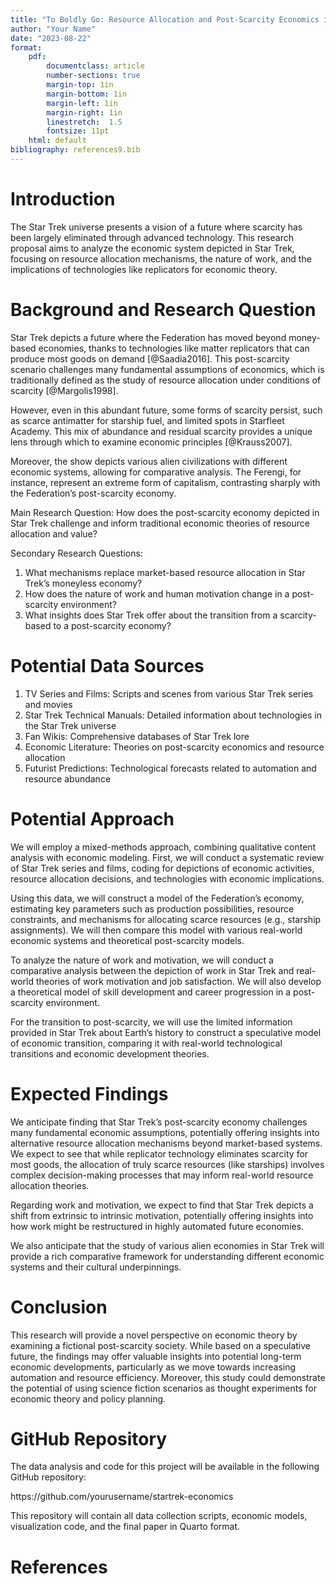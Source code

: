 ```yaml
---
title: "To Boldly Go: Resource Allocation and Post-Scarcity Economics in Star Trek"
author: "Your Name"
date: "2023-08-22"
format:
    pdf:
        documentclass: article 
        number-sections: true
        margin-top: 1in
        margin-bottom: 1in
        margin-left: 1in
        margin-right: 1in
        linestretch:  1.5
        fontsize: 11pt
    html: default 
bibliography: references9.bib
---
```


# Introduction

The Star Trek universe presents a vision of a future where scarcity has been largely eliminated through advanced technology. This research proposal aims to analyze the economic system depicted in Star Trek, focusing on resource allocation mechanisms, the nature of work, and the implications of technologies like replicators for economic theory.

# Background and Research Question

Star Trek depicts a future where the Federation has moved beyond money-based economies, thanks to technologies like matter replicators that can produce most goods on demand [@Saadia2016]. This post-scarcity scenario challenges many fundamental assumptions of economics, which is traditionally defined as the study of resource allocation under conditions of scarcity [@Margolis1998].

However, even in this abundant future, some forms of scarcity persist, such as scarce antimatter for starship fuel, and limited spots in Starfleet Academy. This mix of abundance and residual scarcity provides a unique lens through which to examine economic principles [@Krauss2007].

Moreover, the show depicts various alien civilizations with different economic systems, allowing for comparative analysis. The Ferengi, for instance, represent an extreme form of capitalism, contrasting sharply with the Federation's post-scarcity economy.

Main Research Question: How does the post-scarcity economy depicted in Star Trek challenge and inform traditional economic theories of resource allocation and value?

Secondary Research Questions:

1. What mechanisms replace market-based resource allocation in Star Trek's moneyless economy?
2. How does the nature of work and human motivation change in a post-scarcity environment?
3. What insights does Star Trek offer about the transition from a scarcity-based to a post-scarcity economy?

# Potential Data Sources

1. TV Series and Films: Scripts and scenes from various Star Trek series and movies
2. Star Trek Technical Manuals: Detailed information about technologies in the Star Trek universe
3. Fan Wikis: Comprehensive databases of Star Trek lore
4. Economic Literature: Theories on post-scarcity economics and resource allocation
5. Futurist Predictions: Technological forecasts related to automation and resource abundance

# Potential Approach

We will employ a mixed-methods approach, combining qualitative content analysis with economic modeling. First, we will conduct a systematic review of Star Trek series and films, coding for depictions of economic activities, resource allocation decisions, and technologies with economic implications.

Using this data, we will construct a model of the Federation's economy, estimating key parameters such as production possibilities, resource constraints, and mechanisms for allocating scarce resources (e.g., starship assignments). We will then compare this model with various real-world economic systems and theoretical post-scarcity models.

To analyze the nature of work and motivation, we will conduct a comparative analysis between the depiction of work in Star Trek and real-world theories of work motivation and job satisfaction. We will also develop a theoretical model of skill development and career progression in a post-scarcity environment.

For the transition to post-scarcity, we will use the limited information provided in Star Trek about Earth's history to construct a speculative model of economic transition, comparing it with real-world technological transitions and economic development theories.

# Expected Findings

We anticipate finding that Star Trek's post-scarcity economy challenges many fundamental economic assumptions, potentially offering insights into alternative resource allocation mechanisms beyond market-based systems. We expect to see that while replicator technology eliminates scarcity for most goods, the allocation of truly scarce resources (like starships) involves complex decision-making processes that may inform real-world resource allocation theories.

Regarding work and motivation, we expect to find that Star Trek depicts a shift from extrinsic to intrinsic motivation, potentially offering insights into how work might be restructured in highly automated future economies.

We also anticipate that the study of various alien economies in Star Trek will provide a rich comparative framework for understanding different economic systems and their cultural underpinnings.

# Conclusion

This research will provide a novel perspective on economic theory by examining a fictional post-scarcity society. While based on a speculative future, the findings may offer valuable insights into potential long-term economic developments, particularly as we move towards increasing automation and resource efficiency. Moreover, this study could demonstrate the potential of using science fiction scenarios as thought experiments for economic theory and policy planning.

# GitHub Repository
The data analysis and code for this project will be available in the following GitHub repository:

https://github.com/yourusername/startrek-economics

This repository will contain all data collection scripts, economic models, visualization code, and the final paper in Quarto format.

# References